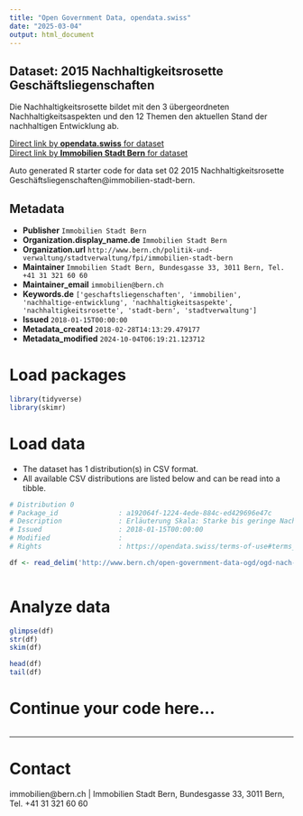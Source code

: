 ```yaml
---
title: "Open Government Data, opendata.swiss"
date: "2025-03-04"
output: html_document
---
```


## Dataset: 2015 Nachhaltigkeitsrosette Geschäftsliegenschaften

Die Nachhaltigkeitsrosette bildet mit den 3 übergeordneten Nachhaltigkeitsaspekten und den 12 Themen den aktuellen Stand der nachhaltigen Entwicklung ab.

[Direct link by **opendata.swiss** for dataset](https://opendata.swiss/de/dataset/2015-nachhaltigkeitsrosette-geschaeftsliegenschaften)<br>
[Direct link by **Immobilien Stadt Bern** for dataset](http://www.bern.ch/open-government-data-ogd/ogd-nach-themen/immobilien-ogd)

Auto generated R starter code for data set 02 2015 Nachhaltigkeitsrosette Geschäftsliegenschaften@immobilien-stadt-bern.

## Metadata

- **Publisher** `Immobilien Stadt Bern`
- **Organization.display_name.de** `Immobilien Stadt Bern`
- **Organization.url** `http://www.bern.ch/politik-und-verwaltung/stadtverwaltung/fpi/immobilien-stadt-bern`
- **Maintainer** `Immobilien Stadt Bern, Bundesgasse 33, 3011 Bern, Tel. +41 31 321 60 60 `
- **Maintainer_email** `immobilien@bern.ch`
- **Keywords.de** `['geschaftsliegenschaften', 'immobilien', 'nachhaltige-entwicklung', 'nachhaltigkeitsaspekte', 'nachhaltigkeitsrosette', 'stadt-bern', 'stadtverwaltung']`
- **Issued** `2018-01-15T00:00:00`
- **Metadata_created** `2018-02-28T14:13:29.479177`
- **Metadata_modified** `2024-10-04T06:19:21.123712`


# Load packages

```r

library(tidyverse)
library(skimr)

```

# Load data

-   The dataset has 1 distribution(s) in CSV format.
-   All available CSV distributions are listed below and can be read into a tibble.

```r

# Distribution 0
# Package_id               : a192064f-1224-4ede-884c-ed429696e47c
# Description              : Erläuterung Skala: Starke bis geringe Nachhaltigkeit 2.0-5.0, Keine Nachhaltigkeit 0.0-2.0.
# Issued                   : 2018-01-15T00:00:00
# Modified                 : 
# Rights                   : https://opendata.swiss/terms-of-use#terms_by

df <- read_delim('http://www.bern.ch/open-government-data-ogd/ogd-nach-themen/immobilien-ogd/download-nachhaltigkeitsrosetten-ogd/2015-nachhaltigkeitsrosette-geschäftsliegenschaften.txt/download')



```

# Analyze data

```r

glimpse(df)
str(df)
skim(df)

head(df)
tail(df)

```

# Continue your code here...

```r

```

------------------------------------------------------------------------

# Contact

immobilien@bern.ch | Immobilien Stadt Bern, Bundesgasse 33, 3011 Bern, Tel. +41 31 321 60 60
